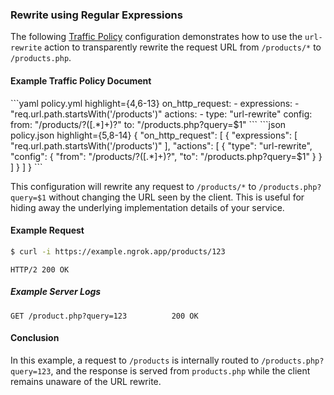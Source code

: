 

### Rewrite using Regular Expressions

The following [Traffic Policy](/traffic-policy/)
configuration demonstrates how to use the `url-rewrite` action to transparently
rewrite the request URL from `/products/*` to `/products.php`.

#### Example Traffic Policy Document

<CodeGroup>
```yaml policy.yml highlight={4,6-13}
on_http_request:
  - expressions:
    - "req.url.path.startsWith('/products')"
    actions:
    - type: "url-rewrite"
    config:
    from: "/products/?([.*]+)?"
    to: "/products.php?query=$1"
```
```json policy.json highlight={5,8-14}
{
  "on_http_request": [
    {
      "expressions": [
        "req.url.path.startsWith('/products')"
      ],
      "actions": [
        {
          "type": "url-rewrite",
          "config": {
            "from": "/products/?([.*]+)?",
            "to": "/products.php?query=$1"
          }
        }
      ]
    }
  ]
}
```
</CodeGroup>

This configuration will rewrite any request to `/products/*` to
`/products.php?query=$1` without changing the URL seen by the client. This is
useful for hiding away the underlying implementation details of your service.

#### Example Request

```bash
$ curl -i https://example.ngrok.app/products/123
```

```http
HTTP/2 200 OK
```

##### Example Server Logs

```http
GET /product.php?query=123          200 OK
```

#### Conclusion

In this example, a request to `/products` is internally routed to
`/products.php?query=123`, and the response is served from `products.php` while
the client remains unaware of the URL rewrite.
